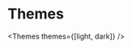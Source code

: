 

<Meta title="Themes/Themes" />

# Themes

<Grid>
    <div/>
    <FigmaImage
        src="https://www.figma.com/file/6yvSenpvK9L8892ruW7XI6/Portal?node-id=2%3A115"
        alt="Talend light theme"
        full
    />
    <FigmaImage
        src="https://www.figma.com/file/6yvSenpvK9L8892ruW7XI6/Portal?node-id=2%3A72"
        alt="Talend dark theme"
        full
    />
</Grid>

<Themes themes={[light, dark]} />
